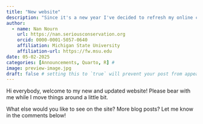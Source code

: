 ```yaml
---
title: "New website"
description: "Since it's a new year I've decided to refresh my online content."
author:
  - name: Nan Nourn
    url: https://nan.seriousconservation.org
    orcid: 0000-0001-5057-0640
    affiliation: Michigan State University
    affiliation-url: https://fw.msu.edu
date: 05-02-2025
categories: [Announcements, Quarto, R] #
image: preview-image.jpg
draft: false # setting this to `true` will prevent your post from appearing on your listing page until you're ready!
---
```


Hi everybody, welcome to my new and updated website! Please bear with me while I move things around a little bit.

What else would you like to see on the site? More blog posts? Let me know in the comments below!